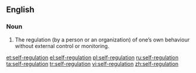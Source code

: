 ==English==

===Noun===
{{en-noun|head=[[self]]-[[regulation]]|-}}

# The regulation (by a person or an organization) of one’s own behaviour without external control or monitoring.

[[et:self-regulation]]
[[el:self-regulation]]
[[pl:self-regulation]]
[[ru:self-regulation]]
[[ta:self-regulation]]
[[tr:self-regulation]]
[[vi:self-regulation]]
[[zh:self-regulation]]